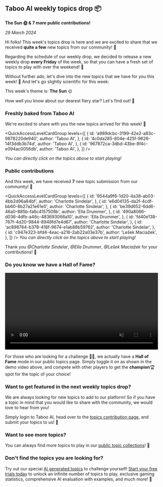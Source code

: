 
## Taboo AI weekly topics drop 📦

**The Sun 🌞 & 7 more public contributions!**

_29 March 2024_

Hi folks! This week's topics drop is here and we are excited to share that we received **quite a few** new topics from our community! 🎉

Regarding the schedule of our weekly drop, we decided to release a new weekly drop **every Friday** of the week, so that you can have a fresh set of topics to play with over the weekend! 🚀

Without further ado, let's dive into the new topics that we have for you this week! 🌟 And let's go slightly scientific for this week:

This week's theme is: **The Sun** 🌞

How well you know about our dearest fiery star? Let's find out! 👀

### Freshly baked from Taboo AI

We're excited to share with you the new topics arrived for this week! 🎉

<QuickAccessLevelCardGroup
  levels={[
    {
      id: 'a989dcbc-3199-42e2-a83c-9878220de940',
      author: 'Taboo AI',
    },
    {
      id: '4c0da285-804e-425f-9626-14f3ddb3b74d',
      author: 'Taboo AI',
    },
    {
      id: '967872ca-3dbd-43be-8f4c-e094ac0056db',
      author: 'Taboo AI',
    },
  ]}
/>

_You can directly click on the topics above to start playing!_

### Public contributions

And this week, we have received **7** new topic submission from our community! 🎉

<QuickAccessLevelCardGroup
  levels={[
    {
      id: '9544a9f6-1d20-4a38-ab03-4bb2d96a84bf',
      author: 'Charlotte Sindelar',
    },
    {
      id: 'e6d04135-da2f-4cdf-bb60-8b27a21e61e0',
      author: 'Charlotte Sindelar',
    },
    {
      id: 'be39d652-6dd6-46a0-885b-fa6c4157508b',
      author: 'Ella Drummer',
    },
    {
      id: '490a8066-d036-4dfb-a46c-483693066a10',
      author: 'Ella Drummer',
    },
    {
      id: 'fd40e138-767f-4d20-9844-8948fd7e4d67',
      author: 'Charlotte Sindelar',
    },
    {
      id: 'ac898764-b378-418f-9674-e1ab88b59762',
      author: 'Charlotte Sindelar',
    },
    {
      id: 'c947e323-bfd4-4eac-a216-2ab22a03e37b',
      author: 'Lešek Maciažek',
    },
  ]}
/>
_You can directly click on the topics above to start playing!_

Thank you _@Charlotte Sindelar_, _@Ella Drummer_, _@Lešek Maciažek_ for your contributions! 🙌

### Do you know we have a **Hall of Fame**?

<video width='100%' controls loop autoPlay muted>
  <source src='/videos/hall-of-fame.mp4' type='video/mp4' />
  Your browser does not support the video tag.
</video>

For those who are looking for a challenge 🥷🏻, we actually have a **Hall of Fame** mode in our public topics page. Simply toggle it on as shown in the demo video above, and compete with other players to get the **champion**🏆 spot for the topic of your choice!

### Want to get featured in the next weekly topics drop?

We are always looking for new topics to add to our platform! So if you have a topic in mind that you would like to share with the community, we would love to hear from you!

Simply login to Taboo AI, head over to the [topics contribution page](/add-level), and submit your topics to us! 🚀

### Want to see more topics?

You can always find more topics to play in our [public topic collections](/levels)! 🌟

### Don't find the topics you are looking for?

Try out our special [AI generated topics](/ai) to challenge yourself! [Start your free trials today](/pricing) to unlock an infinite number of topics to play, exclusive gaming statistics, comprehensive AI evaluation with examples, and much more! 🚀
